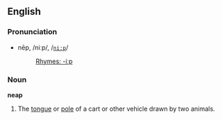 ==English==
===Pronunciation===
*nēp, /niːp/, /<tt>ni:p</tt>/
*:[[Rhymes:English:-iːp|Rhymes: -iːp]]

===Noun===
'''neap'''

#The [[tongue]] or [[pole]] of a cart or other vehicle drawn by two animals.